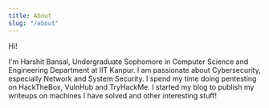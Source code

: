```yaml
---
title: About
slug: "/about"
---
```


Hi!

I'm Harshit Bansal, Undergraduate Sophomore in Computer Science and Engineering Department at IIT Kanpur. I am passionate about Cybersecurity, especially Network and System Security. I spend my time doing pentesting on HackTheBox, VulnHub and TryHackMe. I started my blog to publish my writeups on machines I have solved and other interesting stuff!


